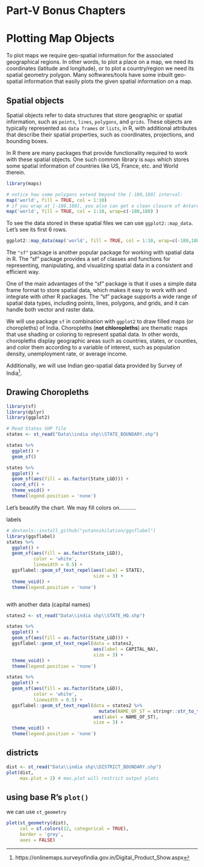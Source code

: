 # Part-V Bonus Chapters {-}
# Plotting Map Objects
To plot maps we require geo-spatial information for the associated geographical regions.  In other words, to plot a place on a map, we need its coordinates (latitude and longitude), or to plot a country/region we need its spatial geometry polygon.  Many softwares/tools have some inbuilt geo-spatial information that easily plots the given spatial information on a map.

## Spatial objects
Spatial objects refer to data structures that store geographic or spatial information, such as `points`, `lines`, `polygons`, and `grids`. These objects are typically represented as `data frames` or `lists`, in R, with additional attributes that describe their spatial properties, such as coordinates, projections, and bounding boxes.  

In R there are many packages that provide functionality required to work with these spatial objects.  One such common library is `maps` which stores some spatial information of countries like US, France, etc. and World therein.  

```r
library(maps)

# notice how some polygons extend beyond the [-180,180] interval:
map('world', fill = TRUE, col = 1:10)
# if you wrap at [-180,180], you also can get a clean closure of Antarctica
map('world', fill = TRUE, col = 1:10, wrap=c(-180,180) )
```

To see the data stored in these spatial files we can use `ggplot2::map_data`.  Let's see its first 6 rows.
```r

ggplot2::map_data(map('world', fill = TRUE, col = 1:10, wrap=c(-180,180) )) |> head(6)
```

The `"sf"` package is another popular package for working with spatial data in R. The "sf" package provides a set of classes and functions for representing, manipulating, and visualizing spatial data in a consistent and efficient way.

One of the main advantages of the "sf" package is that it uses a simple data frame format to store spatial data, which makes it easy to work with and integrate with other R packages. The "sf" package supports a wide range of spatial data types, including points, lines, polygons, and grids, and it can handle both vector and raster data.

We will use package `sf` in combination with `ggplot2` to draw filled maps (or choropleths) of India.  Choropleths (**not chloropleths**) are thematic maps that use shading or coloring to represent spatial data. In other words, choropleths display geographic areas such as countries, states, or counties, and color them according to a variable of interest, such as population density, unemployment rate, or average income.  

Additionally, we will use Indian geo-spatial data provided by Survey of India^[https://onlinemaps.surveyofindia.gov.in/Digital_Product_Show.aspx].

## Drawing Choropleths 

```r
library(sf)
library(dplyr)
library(ggplot2)

# Read States SHP file
states <- st_read("Data\\india shp\\STATE_BOUNDARY.shp")

states %>% 
  ggplot() +
  geom_sf()

states %>% 
  ggplot() +
  geom_sf(aes(fill = as.factor(State_LGD))) +
  coord_sf() +
  theme_void() +
  theme(legend.position = 'none')
```
Let's beautify the chart.  We may fill colors on...........

labels
```r
# devtools::install_github("yutannihilation/ggsflabel")
library(ggsflabel)
states %>% 
  ggplot() +
  geom_sf(aes(fill = as.factor(State_LGD)), 
          color = 'white', 
          linewidth = 0.5) +
  ggsflabel::geom_sf_text_repel(aes(label = STATE), 
                                size = 3) +
  theme_void() +
  theme(legend.position = 'none')



```

with another data (capital names)
```r
states2 <- st_read("Data\\india shp\\STATE_HQ.shp")

states %>% 
  ggplot() +
  geom_sf(aes(fill = as.factor(State_LGD))) +
  ggsflabel::geom_sf_text_repel(data = states2, 
                                aes(label = CAPITAL_NA), 
                                size = 3) +
  theme_void() +
  theme(legend.position = 'none')

states %>% 
  ggplot() +
  geom_sf(aes(fill = as.factor(State_LGD)), 
          color = 'white', 
          linewidth = 0.5) +
  ggsflabel::geom_sf_text_repel(data = states2 %>% 
                                  mutate(NAME_OF_ST = stringr::str_to_title(NAME_OF_ST)), 
                                aes(label = NAME_OF_ST), 
                                size = 3) +
  theme_void() +
  theme(legend.position = 'none')
```

## districts
```r
dist <- st_read("Data\\india shp\\DISTRICT_BOUNDARY.shp")
plot(dist, 
     max.plot = 2) # max.plot will restrict output plots
```

## using base R's `plot()`

we can use `st_geometry`
```r
plot(st_geometry(dist), 
     col = sf.colors(12, categorical = TRUE), 
     border = 'grey', 
     axes = FALSE)
```

